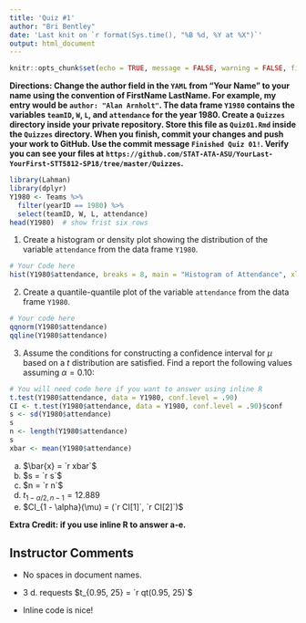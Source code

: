 ```yaml
---
title: 'Quiz #1'
author: "Bri Bentley"
date: 'Last knit on `r format(Sys.time(), "%B %d, %Y at %X")`'
output: html_document
---
```


```r
knitr::opts_chunk$set(echo = TRUE, message = FALSE, warning = FALSE, fig.align = "center", comment = NA)
```

**Directions: Change the author field in the `YAML` from "Your Name" to your name using the convention of FirstName LastName. For example, my entry would be `author: "Alan Arnholt"`.  The data frame `Y1980` contains the variables `teamID`, `W`, `L`, and `attendance` for the year 1980.  Create a `Quizzes` directory inside your private repository.  Store this file as `Quiz01.Rmd` inside the `Quizzes` directory.  When you finish, commit your changes and push your work to GitHub.  Use the commit message `Finished Quiz 01!`.  Verify you can see your files at `https://github.com/STAT-ATA-ASU/YourLast-YourFirst-STT5812-SP18/tree/master/Quizzes`.**

```r
library(Lahman)
library(dplyr)
Y1980 <- Teams %>%
  filter(yearID == 1980) %>% 
  select(teamID, W, L, attendance)
head(Y1980)  # show frist six rows
```

1. Create a histogram or density plot showing the distribution of the variable `attendance` from the data frame `Y1980`.  

```r
# Your Code here
hist(Y1980$attendance, breaks = 8, main = "Histogram of Attendance", xlab = "Attendance")
```

2. Create a quantile-quantile plot of the variable `attendance` from the data frame `Y1980`.

```r
# Your code here
qqnorm(Y1980$attendance)
qqline(Y1980$attendance)
```

3.  Assume the conditions for constructing a confidence interval for $\mu$ based on a $t$ distribution are satisfied.  Find a report the following values assuming $\alpha = 0.10$:

```r
# You will need code here if you want to answer using inline R
t.test(Y1980$attendance, data = Y1980, conf.level = .90)
CI <- t.test(Y1980$attendance, data = Y1980, conf.level = .90)$conf
s <- sd(Y1980$attendance)
s
n <- length(Y1980$attendance)
s
xbar <- mean(Y1980$attendance)
```


  a. $\bar{x} = `r xbar`$
  b. $s = `r s`$
  c. $n = `r n`$
  d. $t_{1 - \alpha/2,\, n -1} = 12.889$
  e. $CI_{1 - \alpha}(\mu) = (`r CI[1]`, `r CI[2]`)$
 
**Extra Credit: if you use inline R to answer a-e.**

## Instructor Comments    

* No spaces in document names.

* 3 d. requests $t_{0.95, 25} = `r qt(0.95, 25)`$

* Inline code is nice!